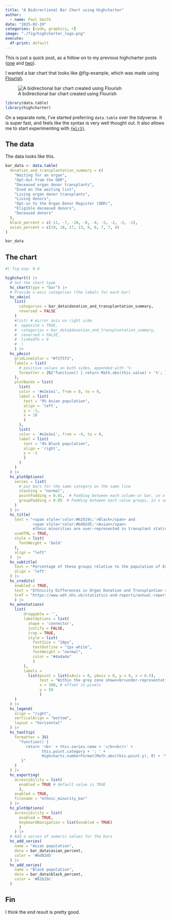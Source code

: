 ```yaml
---
title: "A Bidirectional Bar Chart using Highcharter"
author:
  - name: Paul Smith
date: "2025-02-19"
categories: [code, graphics, r]
image: "./fig/highcharter_logo.png"
execute:
  df-print: default
---
```


This is just a quick post, as a follow on to my previous highcharter posts ([one](../01-highcharter/index.qmd) and [two](../03-highcharter_graphs/index.qmd)).

I wanted a bar chart that looks like @fig-example, which was made using [Flourish](https://flourish.studio/).

![A bidirectional bar chart created using Flourish](./fig/flourish_example.png){#fig-example}

```r
library(data.table)
library(highcharter)
```

:::{.column-margin}
On a separate note, I've started preferring `data.table` over the tidyverse. It is super fast, and feels like the syntax is very well thought out. It also allows me to start experimenting with [`{mlr3}`](https://mlr3.mlr-org.com/).
:::

## The data

The data looks like this.

```r
bar_data <- data.table(
  donation_and_transplantation_summary = c(
    "Waiting for an organ",
    "Opt-Out from the ODR",
    "Deceased organ donor transplants",
    "Died on the waiting list",
    "Living organ donor transplants",
    "Living donors",
    "Opt-in to the Organ Donor Register (ODR)",
    "Eligible deceased donors",
    "Deceased donors"
  ),
  black_percent = c(-11, -7, -10, -8, -4, -3, -2, -3, -1),
  asian_percent = c(19, 18, 17, 13, 9, 8, 7, 7, 4)
)

bar_data
```

## The chart

```r
#| fig-asp: 0.8

highchart() |>
  # Set the chart type
  hc_chart(type = "bar") |>
  # Provide x-axis categories (the labels for each bar)
  hc_xAxis(
    list(
      categories = bar_data$donation_and_transplantation_summary,
      reversed = FALSE
    )
    #list( # mirror axis on right side
    #  opposite = TRUE,
    #  categories = bar_data$donation_and_transplantation_summary,
    #  reversed = FALSE,
    #  linkedTo = 0
    #  )
    ) |>
  hc_yAxis(
    gridLineColor = "#f2f5f3",
    labels = list(
      # positive values on both sides, appended with '%'
      formatter = JS("function() { return Math.abs(this.value) + '%'; }")
    ),
    plotBands = list( 
      list(
      color = '#e2e1e1', from = 0, to = 9,
      label = list(
        text = "9% Asian population",
        align = 'left',
        y = -1,
        x = 10
        )
      ),
      list(
      color = '#e2e1e1', from = -4, to = 0,
      label = list(
        text = "4% Black population",
        align = 'right',
        y = -1
        )      
      )
    )
  ) |>
  hc_plotOptions(
    series = list(
      # put bars for the same category on the same line
      stacking = "normal",
      pointPadding = 0.01,  # Padding between each column or bar, in x axis units... Defaults to 0.1.
      groupPadding = 0.05  # Padding between each value groups, in x axis units... Defaults to 0.2.
    )
  ) |>
  hc_title(
    text = "<span style='color:#62b19c;'>Black</span> and 
            <span style='color:#bd82d5;'>Asian</span> 
            ethnic minorities are over-represented in transplant statistics",
    useHTML = TRUE,
    style = list(
      fontWeight = 'bold'
    ),
    align = "left"
  )  |>
  hc_subtitle(
    text = "Percentage of these groups relative to the population of England and Wales in 2023/24",
    align = 'left'
  ) |>
  hc_credits(
    enabled = TRUE,
    text = "Ethnicity Differences in Organ Donation and Transplantion report for 2023/24 and 2021 population census estimates.",
    href = "https://www.odt.nhs.uk/statistics-and-reports/annual-report-on-ethnicity-differences/"  
    ) |>
  hc_annotations(
    list(
        draggable = '',
        labelOptions = list(
          shape = 'connector',
          justify = FALSE,
          crop = TRUE,
          style = list(
            fontSize = "10px",
            textOutline = "1px white",
            fontWeight = "normal",
            color = "#4a4a4a" 
            )
        ),
        labels =
          list(point = list(xAxis = 0, yAxis = 0, y = 9, x = 6.5),
               text = "Within the grey zone shows<br>under-representation, while<br>outside the grey zone indicates<br>over-representation compared<br>to the population of England<br>and Wales.",
               x = 100, # offset in pixels
               y = 50
               )
    )
  ) |>
  hc_legend(
    align = "right",
    verticalAlign = "bottom",
    layout = "horizontal"
  ) |>
  hc_tooltip(
    formatter = JS(
      "function() {
         return '<b>' + this.series.name + '</b><br/>' +
                this.point.category + ': ' +
                Highcharts.numberFormat(Math.abs(this.point.y), 0) + '%';
       }"
    )
  ) |>
  hc_exporting(
    accessibility = list(
      enabled = TRUE # default value is TRUE
      ),
    enabled = TRUE,
    filename = "ethnic_minority_bar"
  ) |>
  hc_plotOptions(
    accessibility = list(
      enabled = TRUE,
      keyboardNavigation = list(enabled = TRUE)
      )
    ) |>
  # Add a series of numeric values for the bars
  hc_add_series(
    name = "Asian population",
    data = bar_data$asian_percent,
    color = '#bd82d5'
  ) |>
  hc_add_series(
    name = "Black population",
    data = bar_data$black_percent,
    color = '#62b19c'
  ) 

```


## Fin

I think the end result is pretty good.
